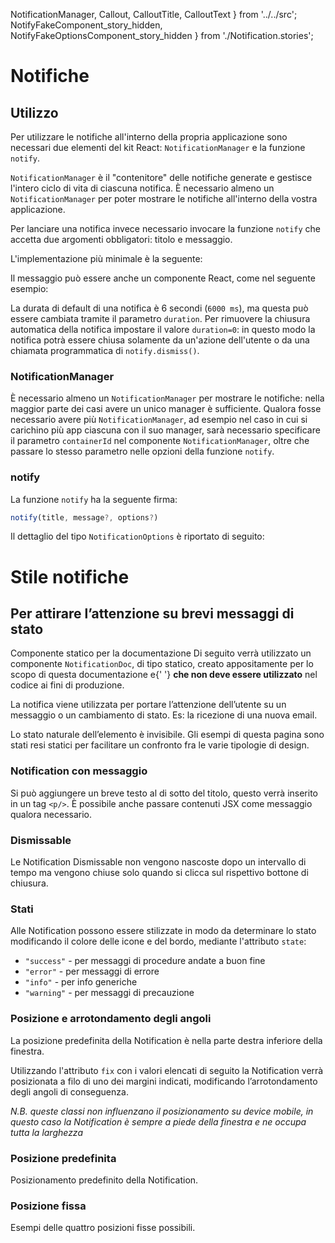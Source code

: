   NotificationManager,
  Callout,
  CalloutTitle,
  CalloutText
} from '../../src';
  NotifyFakeComponent_story_hidden,
  NotifyFakeOptionsComponent_story_hidden
} from './Notification.stories';

<Meta title='Documentazione/Componenti/Notifiche' />

# Notifiche

## Utilizzo

Per utilizzare le notifiche all'interno della propria applicazione sono necessari due elementi del kit React: `NotificationManager` e la funzione `notify`.

`NotificationManager` è il "contenitore" delle notifiche generate e gestisce l'intero ciclo di vita di ciascuna notifica. È necessario almeno un `NotificationManager` per poter mostrare le notifiche all'interno della vostra applicazione.

Per lanciare una notifica invece necessario invocare la funzione `notify` che accetta due argomenti obbligatori: titolo e messaggio.

L'implementazione più minimale è la seguente:

<Canvas>
  <Story id='componenti-notification--esempio-interattivo-story-hidden' />
</Canvas>

Il messaggio può essere anche un componente React, come nel seguente esempio:

<Canvas>
  <Story id='componenti-notification--esempio-interattivo-advanced-story-hidden' />
</Canvas>

La durata di default di una notifica è 6 secondi (`6000 ms`), ma questa può essere cambiata tramite il parametro `duration`. Per rimuovere la chiusura automatica della notifica impostare il valore `duration=0`: in questo modo la notifica potrà essere chiusa solamente da un'azione dell'utente o da una chiamata programmatica di `notify.dismiss()`.

### NotificationManager

È necessario almeno un `NotificationManager` per mostrare le notifiche: nella maggior parte dei casi avere un unico manager è sufficiente.
Qualora fosse necessario avere più `NotificationManager`, ad esempio nel caso in cui si carichino più app ciascuna con il suo manager, sarà necessario specificare il parametro `containerId` nel componente `NotificationManager`, oltre che passare lo stesso parametro nelle opzioni della funzione `notify`.

<ArgsTable of={NotificationManager} />

### notify

La funzione `notify` ha la seguente firma:

```typescript
notify(title, message?, options?)
```

<ArgsTable of={NotifyFakeComponent_story_hidden} />

Il dettaglio del tipo `NotificationOptions` è riportato di seguito:

<ArgsTable of={NotifyFakeOptionsComponent_story_hidden} />

# Stile notifiche

## Per attirare l’attenzione su brevi messaggi di stato

<div className='docs'>
  <Callout color='warning'>
    <CalloutTitle>Componente statico per la documentazione</CalloutTitle>
    <CalloutText>
      Di seguito verrà utilizzato un componente <Code>NotificationDoc</Code>, di
      tipo statico, creato appositamente per lo scopo di questa documentazione e{' '}
      <strong>che non deve essere utilizzato</strong> nel codice ai fini di
      produzione.
    </CalloutText>
  </Callout>
</div>

La notifica viene utilizzata per portare l’attenzione dell’utente su un messaggio o un cambiamento di stato. Es: la ricezione di una nuova email.

Lo stato naturale dell’elemento è invisibile. Gli esempi di questa pagina sono stati resi statici per facilitare un confronto fra le varie tipologie di design.

<Canvas>
  <Story id='componenti-notification--example' />
</Canvas>

### Notification con messaggio

Si può aggiungere un breve testo al di sotto del titolo, questo verrà inserito in un tag `<p/>`.
È possibile anche passare contenuti JSX come messaggio qualora necessario.

<Canvas>
  <Story id='componenti-notification--notification-with-message-static' />
</Canvas>

### Dismissable

Le Notification Dismissable non vengono nascoste dopo un intervallo di tempo ma vengono chiuse solo quando si clicca sul rispettivo bottone di chiusura.

<Canvas>
  <Story id='componenti-notification--dismissable' />
</Canvas>

### Stati

Alle Notification possono essere stilizzate in modo da determinare lo stato modificando il colore delle icone e del bordo, mediante l'attributo `state`:

- `"success"` - per messaggi di procedure andate a buon fine
- `"error"` - per messaggi di errore
- `"info"` - per info generiche
- `"warning"` - per messaggi di precauzione

<Canvas>
  <Story id='componenti-notification--states' />
</Canvas>

### Posizione e arrotondamento degli angoli

La posizione predefinita della Notification è nella parte destra inferiore della finestra.

Utilizzando l'attributo `fix` con i valori elencati di seguito la Notification verrà posizionata a filo di uno dei margini indicati, modificando l’arrotondamento degli angoli di conseguenza.

_N.B. queste classi non influenzano il posizionamento su device mobile, in questo caso la Notification è sempre a piede della finestra e ne occupa tutta la larghezza_

<Canvas>
  <Story id='componenti-notification--rounding-of-corners' />
</Canvas>

### Posizione predefinita

Posizionamento predefinito della Notification.

<Canvas>
  <Story id='componenti-notification--default-location' />
</Canvas>

### Posizione fissa

Esempi delle quattro posizioni fisse possibili.

<Canvas>
  <Story id='componenti-notification--fixed-positions' />
</Canvas>
